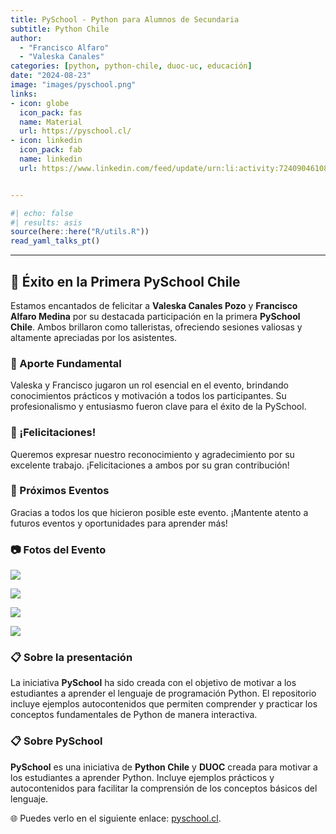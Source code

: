 ```yaml
---
title: PySchool - Python para Alumnos de Secundaria
subtitle: Python Chile 
author: 
  - "Francisco Alfaro"
  - "Valeska Canales"
categories: [python, python-chile, duoc-uc, educación]
date: "2024-08-23"
image: "images/pyschool.png"
links:
- icon: globe
  icon_pack: fas
  name: Material
  url: https://pyschool.cl/
- icon: linkedin
  icon_pack: fab
  name: linkedin
  url: https://www.linkedin.com/feed/update/urn:li:activity:7240904610884849664


---
```



```r
#| echo: false
#| results: asis
source(here::here("R/utils.R"))
read_yaml_talks_pt()
```


------------------------------------------------------------------------


## 🎉 Éxito en la Primera PySchool Chile

Estamos encantados de felicitar a **Valeska Canales Pozo** y **Francisco Alfaro Medina** por su destacada participación en la primera **PySchool Chile**. Ambos brillaron como talleristas, ofreciendo sesiones valiosas y altamente apreciadas por los asistentes.

### 🌟 Aporte Fundamental

Valeska y Francisco jugaron un rol esencial en el evento, brindando conocimientos prácticos y motivación a todos los participantes. Su profesionalismo y entusiasmo fueron clave para el éxito de la PySchool.

### 👏 ¡Felicitaciones!

Queremos expresar nuestro reconocimiento y agradecimiento por su excelente trabajo. ¡Felicitaciones a ambos por su gran contribución!


### 📅 Próximos Eventos

Gracias a todos los que hicieron posible este evento. ¡Mantente atento a futuros eventos y oportunidades para aprender más!


### 📷 Fotos del Evento

::: {layout-ncol=2}
![](images/img_01.jpeg)

![](images/img_06.jpg)

![](images/img_02.jpeg)

![](images/img_03.jpeg)
:::

### 📋 Sobre la presentación

La iniciativa **PySchool** ha sido creada con el objetivo de motivar a los estudiantes a aprender el lenguaje de programación Python. El repositorio incluye ejemplos autocontenidos que permiten comprender y practicar los conceptos fundamentales de Python de manera interactiva.

### 📋 Sobre PySchool

**PySchool** es una iniciativa de **Python Chile** y **DUOC** creada para motivar a los estudiantes a aprender Python. Incluye ejemplos prácticos y autocontenidos para facilitar la comprensión de los conceptos básicos del lenguaje.

🌐 Puedes verlo en el siguiente enlace: [pyschool.cl](https://pyschool.cl/).

